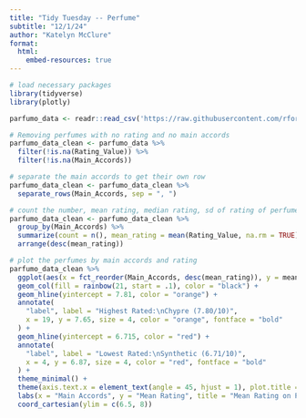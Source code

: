```yaml
---
title: "Tidy Tuesday -- Perfume"
subtitle: "12/1/24"
author: "Katelyn McClure"
format: 
  html:
    embed-resources: true
---
```


```r
# load necessary packages
library(tidyverse)
library(plotly)
```

```r
parfumo_data <- readr::read_csv('https://raw.githubusercontent.com/rfordatascience/tidytuesday/master/data/2024/2024-12-10/parfumo_data_clean.csv')
```

```r
# Removing perfumes with no rating and no main accords 
parfumo_data_clean <- parfumo_data %>%
  filter(!is.na(Rating_Value)) %>%
  filter(!is.na(Main_Accords))
```

```r
# separate the main accords to get their own row
parfumo_data_clean <- parfumo_data_clean %>%
  separate_rows(Main_Accords, sep = ", ") 

# count the number, mean rating, median rating, sd of rating of perfumes with each main accord
parfumo_data_clean <- parfumo_data_clean %>%
  group_by(Main_Accords) %>%
  summarize(count = n(), mean_rating = mean(Rating_Value, na.rm = TRUE), median_rating = median(Rating_Value, na.rm = TRUE), sd_rating = sd(Rating_Value, na.rm = TRUE)) %>%
  arrange(desc(mean_rating))
```

```r
# plot the perfumes by main accords and rating
parfumo_data_clean %>%
  ggplot(aes(x = fct_reorder(Main_Accords, desc(mean_rating)), y = mean_rating)) +
  geom_col(fill = rainbow(21, start = .1), color = "black") +
  geom_hline(yintercept = 7.81, color = "orange") +
  annotate(
    "label", label = "Highest Rated:\nChypre (7.80/10)",
    x = 19, y = 7.65, size = 4, color = "orange", fontface = "bold"
  ) +
  geom_hline(yintercept = 6.715, color = "red") +
  annotate(
    "label", label = "Lowest Rated:\nSynthetic (6.71/10)",
    x = 4, y = 6.87, size = 4, color = "red", fontface = "bold"
  ) +
  theme_minimal() +
  theme(axis.text.x = element_text(angle = 45, hjust = 1), plot.title = element_text(face = "bold")) +
  labs(x = "Main Accords", y = "Mean Rating", title = "Mean Rating on Parfumo.com by Main Accords", subtitle = "Main accords represent the dominant scent families of a perfume, combining notes that create \nits characteristic impression. Most perfumes typically feature 3 to 5 main accords.") +
  coord_cartesian(ylim = c(6.5, 8)) 
```

